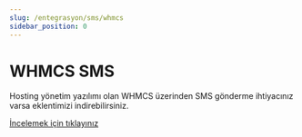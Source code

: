 ```yaml
---
slug: /entegrasyon/sms/whmcs
sidebar_position: 0
---
```


# WHMCS SMS
Hosting yönetim yazılımı olan WHMCS üzerinden SMS gönderme ihtiyacınız varsa eklentimizi indirebilirsiniz.

[İncelemek için tıklayınız](https://whmcssms.com/?ref=a2psmsapicom)